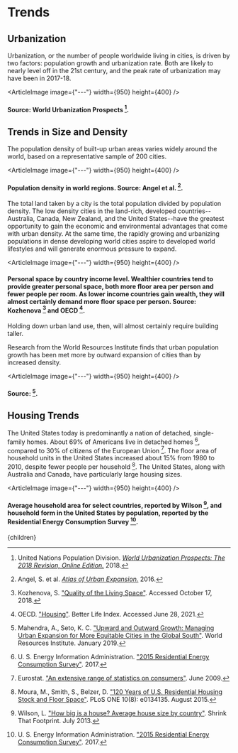 


# Trends

## Urbanization
Urbanization, or the number of people worldwide living in cities, is driven by two factors: population growth and urbanization rate. Both are likely to nearly level off in the 21st century, and the peak rate of urbanization may have been in 2017-18.

<ArticleImage image={"---"} width={950} height={400} />
#### Source: World Urbanization Prospects [^8].

## Trends in Size and Density
The population density of built-up urban areas varies widely around the world, based on a representative sample of 200 cities.

<ArticleImage image={"---"} width={950} height={400} />
#### Population density in world regions. Source: Angel et al. [^1].

The total land taken by a city is the total population divided by population density. The low density cities in the land-rich, developed countries--Australia, Canada, New Zealand, and the United States--have the greatest opportunity to gain the economic and environmental advantages that come with urban density. At the same time, the rapidly growing and urbanizing populations in dense developing world cities aspire to developed world lifestyles and will generate enormous pressure to expand.

<ArticleImage image={"---"} width={950} height={400} />
#### Personal space by country income level. Wealthier countries tend to provide greater personal space, both more floor area per person and fewer people per room. As lower income countries gain wealth, they will almost certainly demand more floor space per person. Source: Kozhenova [^3] and OECD [^6].

Holding down urban land use, then, will almost certainly require building taller.

Research from the World Resources Institute finds that urban population growth has been met more by outward expansion of cities than by increased density.

<ArticleImage image={"---"} width={950} height={400} />
#### Source: [^4].

## Housing Trends
The United States today is predominantly a nation of detached, single-family homes. About 69% of Americans live in detached homes [^7], compared to 30% of citizens of the European Union [^2]. The floor area of household units in the United States increased about 15% from 1980 to 2010, despite fewer people per household [^5]. The United States, along with Australia and Canada, have particularly large housing sizes.

<ArticleImage image={"---"} width={950} height={400} />
#### Average household area for select countries, reported by Wilson [^9], and household form in the United States by population, reported by the Residential Energy Consumption Survey [^7].

[^1]: Angel, S. et al. [*Atlas of Urban Expansion.*](http://www.atlasofurbanexpansion.org/) 2016.

[^2]: Eurostat. ["An extensive range of statistics on consumers"](http://europa.eu/rapid/press-release_STAT-09-95_en.htm?locale=en). June 2009.

[^3]: Kozhenova, S. ["Quality of the Living Space"](http://www.hdm.lth.se/fileadmin/hdm/Education/Undergrad/ABAN05_2010/Kozhenova_Svetlana_-_Quality_of_the_Living_Space.pdf). Accessed October 17, 2018.

[^4]: Mahendra, A., Seto, K. C. ["Upward and Outward Growth: Managing Urban Expansion for More Equitable Cities in the Global South"](https://www.wri.org/research/upward-and-outward-growth-managing-urban-expansion-more-equitable-cities-global-south). World Resources Institute. January 2019.

[^5]: Moura, M., Smith, S., Belzer, D. ["120 Years of U.S. Residential Housing Stock and Floor Space"](https://journals.plos.org/plosone/article?id=10.1371/journal.pone.0134135). PLoS ONE 10(8): e0134135. August 2015.

[^6]: OECD. ["Housing"](https://www.oecdbetterlifeindex.org/topics/housing/). Better Life Index. Accessed June 28, 2021.

[^7]: U. S. Energy Information Administration. ["2015 Residential Energy Consumption Survey"](https://www.eia.gov/consumption/residential/). 2017.

[^8]: United Nations Population Division. [*World Urbanization Prospects: The 2018 Revision, Online Edition.*](https://population.un.org/wup/) 2018.

[^9]: Wilson, L. ["How big is a house? Average house size by country"](http://shrinkthatfootprint.com/how-big-is-a-house). Shrink That Footprint. July 2013.

  <Article 
    focusAreaUrl={focusAreaUrl} 
    hierarchy={hierarchy} 
    site={site}
  >
    {children}
  </Article>